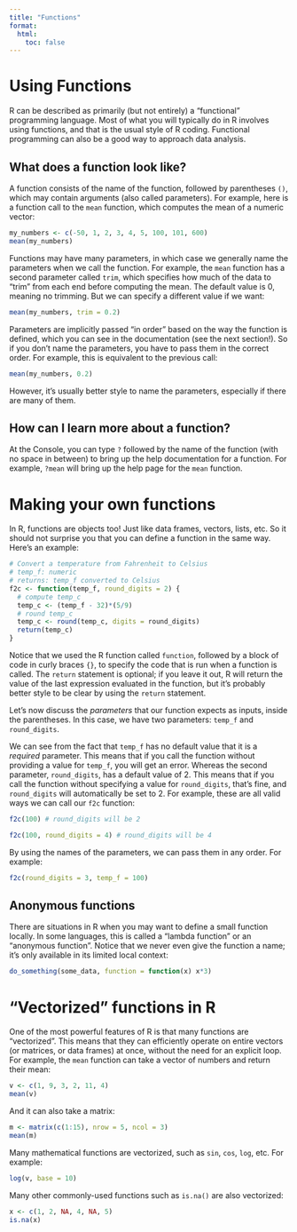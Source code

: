 ```yaml
---
title: "Functions"
format:
  html:
    toc: false
---
```


# Using Functions

R can be described as primarily (but not entirely) a "functional" programming language.  Most of what you will typically do in R involves using functions, and that is the usual style of R coding.  Functional programming can also be a good way to approach data analysis.

## What does a function look like?

A function consists of the name of the function, followed by parentheses `()`, which may contain arguments (also called parameters).  For example, here is a function call to the `mean` function, which computes the mean of a numeric vector:

```r
my_numbers <- c(-50, 1, 2, 3, 4, 5, 100, 101, 600)
mean(my_numbers)
```

Functions may have many parameters, in which case we generally name the parameters when we call the function.  For example, the `mean` function has a second parameter called `trim`, which specifies how much of the data to "trim" from each end before computing the mean.  The default value is 0, meaning no trimming.  But we can specify a different value if we want:

```r
mean(my_numbers, trim = 0.2)
```

Parameters are implicitly passed "in order" based on the way the function is defined, which you can see in the documentation (see the next section!).  So if you don't name the parameters, you have to pass them in the correct order.  For example, this is equivalent to the previous call:

```r
mean(my_numbers, 0.2)
```

However, it's usually better style to name the parameters, especially if there are many of them.

## How can I learn more about a function?

At the Console, you can type `?` followed by the name of the function (with no space in between) to bring up the help documentation for a function.  For example, `?mean` will bring up the help page for the `mean` function.

# Making your own functions

In R, functions are objects too!  Just like data frames, vectors, lists, etc.  So it should not surprise you that you can define a function in the same way.  Here's an example:

```r
# Convert a temperature from Fahrenheit to Celsius
# temp_f: numeric
# returns: temp_f converted to Celsius
f2c <- function(temp_f, round_digits = 2) {
  # compute temp_c
  temp_c <- (temp_f - 32)*(5/9)
  # round temp_c
  temp_c <- round(temp_c, digits = round_digits)
  return(temp_c)
}
```

Notice that we used the R function called `function`, followed by a block of code in curly braces `{}`, to specify the code that is run when a function is called.  The `return` statement is optional; if you leave it out, R will return the value of the last expression evaluated in the function, but it's probably better style to be clear by using the `return` statement.

Let's now discuss the *parameters* that our function expects as inputs, inside the parentheses.  In this case, we have two parameters: `temp_f` and `round_digits`.

We can see from the fact that `temp_f` has no default value that it is a *required* parameter.  This means that if you call the function without providing a value for `temp_f`, you will get an error.  Whereas the second parameter, `round_digits`, has a default value of 2.  This means that if you call the function without specifying a value for `round_digits`, that's fine, and `round_digits` will automatically be set to 2.  For example, these are all valid ways we can call our `f2c` function:


```r
f2c(100) # round_digits will be 2
```

```r
f2c(100, round_digits = 4) # round_digits will be 4
```

By using the names of the parameters, we can pass them in any order.  For example:

```r
f2c(round_digits = 3, temp_f = 100)
```

## Anonymous functions

There are situations in R when you may want to define a small function locally.  In some languages, this is called a "lambda function" or an "anonymous function".  Notice that we never even give the function a name; it's only available in its limited local context:

```r
do_something(some_data, function = function(x) x*3)
```

# "Vectorized" functions in R

One of the most powerful features of R is that many functions are "vectorized".  This means that they can efficiently operate on entire vectors (or matrices, or data frames) at once, without the need for an explicit loop.  For example, the `mean` function can take a vector of numbers and return their mean:

```r
v <- c(1, 9, 3, 2, 11, 4)
mean(v)
```
And it can also take a matrix:

```r
m <- matrix(c(1:15), nrow = 5, ncol = 3)
mean(m)
```

Many mathematical functions are vectorized, such as `sin`, `cos`, `log`, etc.  For example:
```r
log(v, base = 10)
```

Many other commonly-used functions such as `is.na()` are also vectorized:
```r
x <- c(1, 2, NA, 4, NA, 5)
is.na(x)
```
